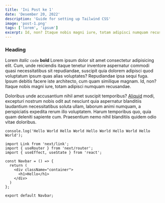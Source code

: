 ```yaml
---
title: 'Ini Post ke 1'
date: 'Desember 20, 2022'
description: 'Guide for setting up Tailwind CSS'
image: 'post-1.png'
tags: ['lorem', 'ipsum']
excerpt: Id, non? Itaque nobis magni iure, totam adipisci numquam recusandae.
---
```


### Heading

Lorem _italic_ `code` **bold** Lorem ipsum dolor sit amet consectetur adipisicing elit. Cum, unde reiciendis itaque tenetur inventore aspernatur commodi quasi necessitatibus sit repudiandae, suscipit quia dolorem adipisci quod voluptatum ipsum quas alias voluptates? Repudiandae ipsa sequi fuga. Ipsum debitis facere iste architecto, cum quam similique magnam. Id, non? Itaque nobis magni iure, totam adipisci numquam recusandae.

Doloribus unde accusantium nihil amet suscipit temporibus? [Aliquid](https://luthfikml.vercel.app/) modi, excepturi nostrum nobis odit aut nesciunt quia aspernatur blanditiis laudantium necessitatibus soluta ullam, laborum animi numquam, a perspiciatis expedita rerum illo voluptatem. Harum temporibus quo, quia quam deleniti sapiente cum. Praesentium nemo nihil blanditiis quidem odio vitae doloribus.

```
console.log('Hello World Hello World Hello World Hello World Hello World');
```

```
import Link from 'next/link';
import { useRouter } from 'next/router';
import { useEffect, useState } from 'react';

const Navbar = () => {
  return (
    <div className="container">
      <h1>Hello</h1>
    </div>
  )
};

export default Navbar;
```
